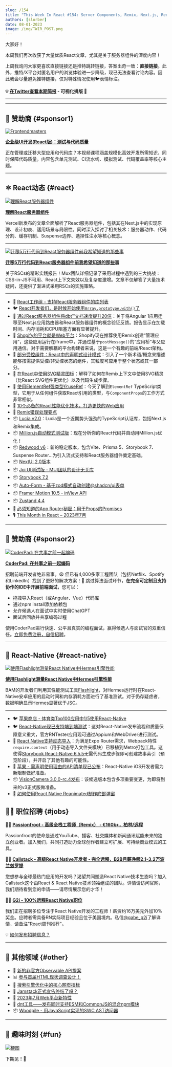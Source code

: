 ```yaml
---
slug: /154
title: "This Week In React #154: Server Components, Remix, Next.js, Redwood, Million, Lucia, ElementRef, Partially Controlled, SVG Sprites, NextUI, Storybook, Hermes, require.context..."
authors: [slorber]
date: 08-01-2023
image: /img/TWIR_POST.png
---
```


大家好！

本周我们再次收获了大量优质React文章，尤其是关于服务器组件的深度内容！

上周我询问大家更喜欢直接链接还是推特跳转链接，答案出奇一致：**直接链接**。此外，推特/X平台对匿名用户的浏览体验进一步降级，现已无法查看讨论内容。因此我会尽量避免推特链接，仅对特殊情况使用🐦表情标注。

<!-- truncate -->

**💡 [在Twitter查看本期简报](https://slo.im/thread) - 可视化排版 🎨**

---


<Support />

---

## 💸 赞助商 {#sponsor1}

[![Frontendmasters](/emails/issues/151/frontendmasters.png)](https://frontendmasters.com/courses/enterprise-ui-dev/?utm_source=email&utm_medium=thisweekinreact&utm_content=uidev)

**[企业级UI开发(React版)：测试与代码质量](https://frontendmasters.com/courses/enterprise-ui-dev/?utm_source=email&utm_medium=thisweekinreact&utm_content=uidev)**

正在管理或迁移大型应用和代码库？本视频课程涵盖规模化高效开发所需知识，同时保障代码质量。内容包含单元测试、CI流水线、模拟测试、代码覆盖率等核心主题。

---

## ⚛️ React动态 {#react}

[![理解React服务器组件](/emails/issues/154/understandingrsc.jpg)](https://vercel.com/blog/understanding-react-server-components)

[**理解React服务器组件**](https://vercel.com/blog/understanding-react-server-components)

Vercel新发布的文章全面解析了React服务器组件，包括其在Next.js中的实现原理、设计初衷、适用场景与局限性。同时深入探讨了相关技术：服务器动作、代码分割、缓存机制、Suspense边界、选择性注水等核心概念。

---

[![迁移5万行代码到React服务器组件前我希望知道的那些事](/emails/issues/154/everythingrsc.jpg)](https://www.mux.com/blog/what-are-react-server-components)

[**迁移5万行代码到React服务器组件前我希望知道的那些事**](https://www.mux.com/blog/what-are-react-server-components)

关于RSCs的精彩实践报告！Mux团队详细记录了采用过程中遇到的三大挑战：CSS-in-JS不可用、React上下文失效以及复杂度激增。文章不仅解答了大量技术疑问，还提供了渐进式采用RSCs的实施策略。

---

- 👀 [React工作组 - 支持React服务器组件的库列表](https://github.com/reactwg/server-components/discussions/6)
- 🐦 [React开发者们，是时候开始使用`Array.prototype.with()`了](https://twitter.com/sebastienlorber/status/1686059338647957509)
- 📜 [通过React服务器组件将dbt™文档速度提升20倍](https://dagster.io/blog/dbt-docs-on-react)：关于将Angular 1应用迁移至Next.js应用路由器和React服务器组件的概念验证反馈。报告显示在加载时间、内存消耗和CPU阻塞方面有显著提升。
- 📜 [Shopify的平台就是Web平台](https://shopify.engineering/shopifys-platform-is-the-web-platform)：Shopify现在推荐使用Remix创建“管理应用”，这些应用运行在iframe中，并通过基于`postMessage()`的“应用桥”与父应用通信。对于需要解耦的平台构建者来说，这是一个有趣的前端/React架构。
- 📜 [部分受控组件：React中的声明式设计模式](https://www.jameskerr.blog/posts/partially-controlled-react-components/)：引入了一个新术语/概念来描述能够按需提供受控/非受控状态的组件，其粒度可应用于整个状态或其一部分。
- 📜 [在React中使用SVG精灵图标](https://www.jacobparis.com/content/svg-icons)：解释了如何在Remix上下文中使用SVG精灵（比React SVG组件更优化）以及代码生成步骤。
- 📜 [使用ElementRef强类型化useRef](https://www.totaltypescript.com/strongly-type-useref-with-elementref)：今天了解到`ElementRef` TypeScript类型，它用于从任何组件获取React引用的类型，与`ComponentProps`的工作方式非常相似。
- 📜 [10个必备的React性能优化技术，打造更快的Web应用](https://techreactlearning.blogspot.com/2023/07/10-essential-react-performance.html)
- 📜 [Remix错误处理要点](https://otiv.dev/blog/essential-remix-error-handling)
- 📦 [Lucia v2.0](https://lucia-auth.com/blog/lucia-2)：Lucia是一个近期势头强劲的TypeScript认证库，包括Next.js和Remix集成。
- 📦 [Million.js自动模式测试版](https://million.dev/docs/automatic)：现在分析你的React代码并自动用Million.js优化！
- 📦 [Redwood v6](https://github.com/redwoodjs/redwood/releases/tag/v6.0.0)：新的稳定版本，包含Vite、Prisma 5、Storybook 7、Suspense Router...为引入流式支持和React服务器组件奠定基础。
- 📦 [NextUI 2.0版本](https://nextui.org/blog/nextui-v2)
- 📦 [Joi UI测试版 - MUI团队的设计无关库](https://mui.com/joy-ui/getting-started/)
- 📦 [Storybook 7.2](https://storybook.js.org/blog/july-2023-update/)
- 📦 [Auto-Form - 基于zod模式自动创建@shadcn/ui表单](https://github.com/vantezzen/auto-form)
- 📦 [Framer Motion 10.5 - inView API](https://www.framer.com/motion/in-view/)
- 📦 [Zustand 4.4](https://github.com/pmndrs/zustand/releases/tag/v4.4.0)
- 🎥 [必须知道的App Router秘密：用于Props的Promises](https://www.youtube.com/watch?v=ViVa5JPGrf4)
- 🎙️ [This Month in React – 2023年7月](https://podcasters.spotify.com/pod/show/reactiflux/episodes/This-Month-in-React--July-2023-e27ijk5)

<SubscribeFormEmbed placement="middle" />

---

## 💸 赞助商 {#sponsor2}

[![CoderPad: 在共事之前一起编码](/emails/issues/154/coderpad.png)](https://coderpad.io/?utm_medium=3pmedia&utm_source=ThisWeekInReact&utm_campaign=23-Q3-3PMedia-ThisWeekInReact-ACQ-All-Global-Newsletter)

[**CoderPad: 在共事之前一起编码**](https://coderpad.io/?utm_medium=3pmedia&utm_source=ThisWeekInReact&utm_campaign=23-Q3-3PMedia-ThisWeekInReact-ACQ-All-Global-Newsletter)

招聘前端开发者绝非易事。😩 但已有4,000多家工程团队（包括Netflix、Spotify和LinkedIn）找到了更好的解决方案！🤠 跳过算法面试环节，**在完全可定制且支持协作的IDE中开展前端面试**，您可以：

- 拖拽导入React（或Angular、Vue）代码库
- 通过npm install添加依赖包
- 允许候选人在面试中实时使用ChatGPT
- 面试后回放并共享编码过程

使用CoderPad进行快速、公平且真实的编程面试，赢得候选人与面试官的双重信任。[立即免费注册，自信招聘](https://coderpad.io/?utm_medium=3pmedia&utm_source=ThisWeekInReact&utm_campaign=23-Q3-3PMedia-ThisWeekInReact-ACQ-All-Global-Newsletter)。

---

## 📱 React-Native {#react-native}

[![使用Flashlight测量React Native中Hermes引擎性能](/emails/issues/154/hermes.jpg)](https://www.bam.tech/article/measure-hermes-engine-performance-in-react-native-with-flashlight)

[**使用Flashlight测量React Native中Hermes引擎性能**](https://www.bam.tech/article/measure-hermes-engine-performance-in-react-native-with-flashlight)

BAM的开发者们利用其性能测试工具[Flashlight](https://github.com/bamlab/flashlight)，对Hermes运行时在React-Native安卓应用的启动时间和内存消耗方面进行了基准测试。对于仍存疑虑者，数据明确显示Hermes显著优于JSC。

---

- 🐦 [苹果商店 - 体育类Top100应用中1/5使用React-Native](https://twitter.com/Baconbrix/status/1684579413688750082)
- 🐦 [React-Native现已支持端到端测试](https://twitter.com/SzymonRybczak/status/1684870142839160832)：这对React-Native发布流程和质量保障意义重大，官方RNTester应用现可通过Appium和WebDriver进行测试。
- 📜 [React Native支持动态导入](https://dev.to/dannyhw/dynamic-imports-supported-in-react-native-273j)：为满足Expo Router需求，Webpack特性`require.context`（用于动态导入文件夹模块）已移植到Metro打包工具。这使得[Storybook React-Native 6.5.5](https://github.com/storybookjs/react-native/releases/tag/v6.5.5)无需代码生成步骤即可创建故事索引（预览阶段），并开启了其他有趣的可能性。
- 📜 [苹果 - 需声明使用理由的API清单现已公布](https://developer.apple.com/news/?id=z6fu1dcu)：React-Native iOS开发者需为新限制做好准备。
- 📦 [VisionCamera 3.0.0-rc.4发布](https://github.com/mrousavy/react-native-vision-camera/releases/tag/v3.0.0-rc.4)：该候选版本包含多项重要变更，为即将到来的v3正式版做准备。
- 🎥 [如何使用React Native Reanimated制作底部弹窗](https://www.youtube.com/watch?v=lYYiuXcTnnE)

## 🧑‍💻 职位招聘 {#jobs}

🧑‍💼 [**Passionfroot - 高级全栈工程师（Remix） - €160k+，柏林/远程**](https://passionfroot.recruitee.com/o/senior-fullstack-engineer)

Passionfroot的使命是通过YouTube、播客、社交媒体和新闻通讯赋能未来的独立创业者。加入我们，共同打造助力全球创作者建立可扩展、可持续商业模式的工具。

🧑‍💼 [**Callstack - 高级React Native开发者 - 完全远程，B2B月薪净额2.1-3.2万波兰兹罗提**](https://www.callstack.com/senior-react-native-developer)

您想参与全球最热门应用的开发吗？渴望共同塑造React Native技术生态吗？加入Callstack这个由React & React Native技术领袖组成的团队。详情请访问官网，我们期待看到您的申请——请尽情展示您的才华！

🧑‍💼 [**G2i - 100%远程React Native职位**](https://twitter.com/gabe_g2i/status/1563204813881425926?s=20&t=ArRLC77BpRwXXCdx8fnUqw)

我们正在招聘多位专注于React Native开发的工程师！薪资约16万美元外加10%奖金。应聘者需具备RN实际项目经验且位于美国境内。私信[@gabe_g2i](https://twitter.com/gabe_g2i)了解详情，请备注"React周刊推荐"。

💡 [如何发布招聘信息？](https://thisweekinreact.com/sponsor)

---

## 🔀 其他领域 {#other}

- 👀 [新的非官方Observable API提案](https://github.com/domfarolino/observable)
- 📊 [参与首届HTML现状调查设计！](https://lea.verou.me/blog/2023/design-state-of-html/)
- 📜 [搜索引擎优化中的核心网页指标](https://csswizardry.com/2023/07/core-web-vitals-for-search-engine-optimisation/)
- 📜 [Jamstack正式宣告终结了吗？](https://remotesynthesis.com/blog/goodbye-jamstack/)
- 📜 [2023年7月Web平台新特性](https://web.dev/web-platform-07-2023/)
- 📜 [dnt工具——发布同时支持ESM和CommonJS的混合npm模块](https://deno.com/blog/publish-esm-cjs-module-dnt)
- 📦 [Woodpile - 用JavaScript实现的SWC AST访问器](https://github.com/kwonoj/woodpile)

---

## 🤭 趣味时刻 {#fun}

[![梗图](/emails/issues/154/meme.jpg)](https://twitter.com/fireship_dev/status/1684324664699674625)

下期见！👋